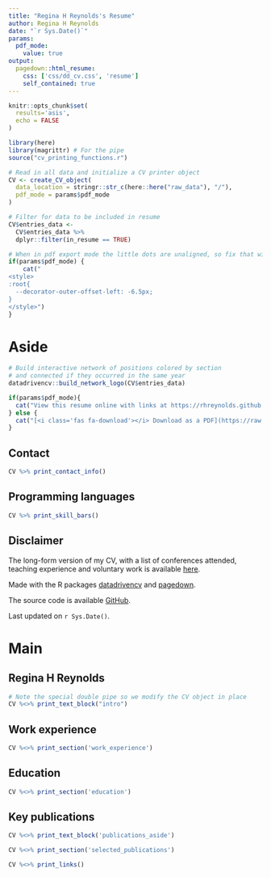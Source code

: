 ```yaml
---
title: "Regina H Reynolds's Resume"
author: Regina H Reynolds
date: "`r Sys.Date()`"
params:
  pdf_mode:
    value: true
output:
  pagedown::html_resume:
    css: ['css/dd_cv.css', 'resume']
    self_contained: true
---
```


```r
knitr::opts_chunk$set(
  results='asis', 
  echo = FALSE
)

library(here)
library(magrittr) # For the pipe
source("cv_printing_functions.r")

# Read in all data and initialize a CV printer object
CV <- create_CV_object(
  data_location = stringr::str_c(here::here("raw_data"), "/"),  
  pdf_mode = params$pdf_mode
)

# Filter for data to be included in resume
CV$entries_data <- 
  CV$entries_data %>% 
  dplyr::filter(in_resume == TRUE)

```


```r
# When in pdf export mode the little dots are unaligned, so fix that with some conditional CSS.
if(params$pdf_mode) {
    cat("
<style>
:root{
  --decorator-outer-offset-left: -6.5px;
}
</style>")
}
```


Aside
================================================================================

```r
# Build interactive network of positions colored by section
# and connected if they occurred in the same year
datadrivencv::build_network_logo(CV$entries_data)
```


```r
if(params$pdf_mode){
  cat("View this resume online with links at https://rhreynolds.github.io/cv")
} else {
  cat("[<i class='fas fa-download'></i> Download as a PDF](https://raw.githubusercontent.com/RHReynolds/cv/main/docs/rhr_resume.pdf)")
}
```

Contact {#contact}
--------------------------------------------------------------------------------

```r
CV %>% print_contact_info()
```



Programming languages {#skills}
--------------------------------------------------------------------------------

```r
CV %>% print_skill_bars()
```



Disclaimer {#disclaimer}
--------------------------------------------------------------------------------

The long-form version of my CV, with a list of conferences attended, teaching experience and voluntary work is available [here](https://rhreynolds.github.io/cv/). 

Made with the R packages [datadrivencv](https://github.com/nstrayer/datadrivencv) and  [pagedown](https://github.com/rstudio/pagedown). 

The source code is available [GitHub](https://github.com/RHReynolds/cv).

Last updated on `r Sys.Date()`.



Main
================================================================================

Regina H Reynolds {#title}
--------------------------------------------------------------------------------

```r
# Note the special double pipe so we modify the CV object in place
CV %<>% print_text_block("intro") 
```

Work experience {data-icon=suitcase}
--------------------------------------------------------------------------------

```r
CV %<>% print_section('work_experience')
```

Education {data-icon=graduation-cap data-concise=true}
--------------------------------------------------------------------------------

```r
CV %<>% print_section('education')
```

Key publications {data-icon=book}
--------------------------------------------------------------------------------

::: aside
```r
CV %<>% print_text_block('publications_aside')
```
:::

```r
CV %<>% print_section('selected_publications')
```

```r
CV %<>% print_links()
```
